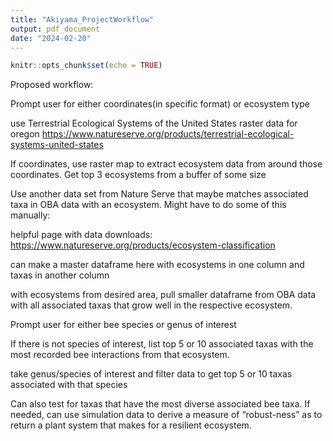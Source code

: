 ```yaml
---
title: "Akiyama_ProjectWorkflow"
output: pdf_document
date: "2024-02-20"
---
```


```r
knitr::opts_chunk$set(echo = TRUE)
```

Proposed workflow:

Prompt user for either coordinates(in specific format) or ecosystem type

use Terrestrial Ecological Systems of the United States raster data for oregon <https://www.natureserve.org/products/terrestrial-ecological-systems-united-states>

If coordinates, use raster map to extract ecosystem data from around those coordinates. Get top 3 ecosystems from a buffer of some size

Use another data set from Nature Serve that maybe matches associated taxa in OBA data with an ecosystem. Might have to do some of this manually:

helpful page with data downloads: <https://www.natureserve.org/products/ecosystem-classification>

can make a master dataframe here with ecosystems in one column and taxas in another column

with ecosystems from desired area, pull smaller dataframe from OBA data with all associated taxas that grow well in the respective ecosystem.

Prompt user for either bee species or genus of interest

If there is not species of interest, list top 5 or 10 associated taxas with the most recorded bee interactions from that ecosystem.

take genus/species of interest and filter data to get top 5 or 10 taxas associated with that species

Can also test for taxas that have the most diverse associated bee taxa. If needed, can use simulation data to derive a measure of "robust-ness" as to return a plant system that makes for a resilient ecosystem.
